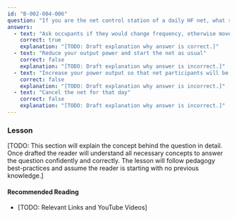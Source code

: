 ```yaml
---
id: "B-002-004-006"
question: "If you are the net control station of a daily HF net, what should you do if the frequency on which you normally meet is in use just before the net begins?"
answers:
  - text: "Ask occupants if they would change frequency, otherwise move to a clear frequency"
    correct: true
    explanation: "[TODO: Draft explanation why answer is correct.]"
  - text: "Reduce your output power and start the net as usual"
    correct: false
    explanation: "[TODO: Draft explanation why answer is incorrect.]"
  - text: "Increase your power output so that net participants will be able to hear you over the existing activity"
    correct: false
    explanation: "[TODO: Draft explanation why answer is incorrect.]"
  - text: "Cancel the net for that day"
    correct: false
    explanation: "[TODO: Draft explanation why answer is incorrect.]"
---
```


### Lesson

[TODO: This section will explain the concept behind the question in detail. Once drafted the reader will understand all necessary concepts to answer the question confidently and correctly. The lesson will follow pedagogy best-practices and assume the reader is starting with no previous knowledge.]

#### Recommended Reading

- [TODO: Relevant Links and YouTube Videos]

